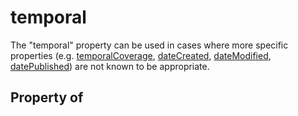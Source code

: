 # temporal

The "temporal" property can be used in cases where more specific properties
(e.g. <a class="localLink" href="/temporalCoverage">temporalCoverage</a>, <a class="localLink" href="/dateCreated">dateCreated</a>, <a class="localLink" href="/dateModified">dateModified</a>, <a class="localLink" href="/datePublished">datePublished</a>) are not known to be appropriate.

## Property of



